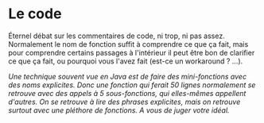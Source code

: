# Le code

Éternel débat sur les commentaires de code, ni trop, ni pas assez. Normalement le nom de fonction suffit à comprendre ce que ça fait, mais pour comprendre certains passages à l'intérieur il peut être bon de clarifier ce que ça fait, ou pourquoi vous l'avez fait (est-ce un workaround ? …).

_Une technique souvent vue en Java est de faire des mini-fonctions avec des noms explicites. Donc une fonction qui ferait 50 lignes normalement se retrouve avec des appels à 5 sous-fonctions, qui elles-mêmes appellent d'autres. On se retrouve à lire des phrases explicites, mais on retrouve surtout avec une pléthore de fonctions. A vous de juger votre idéal._
